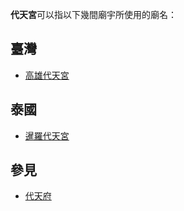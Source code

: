 '''代天宮'''可以指以下幾間廟宇所使用的廟名：

==臺灣==
*[[高雄代天宮|高雄代天宮]]

==泰國==
*[[暹羅代天宮|暹羅代天宮]]

==參見==
*[[代天府|代天府]]

{{消歧義|D|Cat=三字建築物消歧義}}